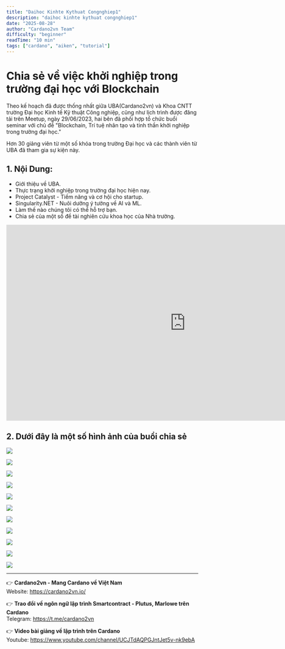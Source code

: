 ```yaml
---
title: "Daihoc Kinhte Kythuat Congnghiep1"
description: "daihoc kinhte kythuat congnghiep1"
date: "2025-08-28"
author: "Cardano2vn Team"
difficulty: "beginner"
readTime: "10 min"
tags: ["cardano", "aiken", "tutorial"]
---
```


# Chia sẻ về việc khởi nghiệp trong trường đại học với Blockchain

Theo kế hoạch đã được thống nhất giữa UBA(Cardano2vn) và Khoa CNTT trường Đại học Kinh tế Kỹ thuật Công nghiệp, cũng như lịch trình được đăng tải trên Meetup, ngày 29/06/2023, hai bên đã phối hợp tổ chức buổi seminar với chủ đề "Blockchain, Trí tuệ nhân tạo và tinh thần khởi nghiệp trong trường đại học."

Hơn 30 giảng viên từ một số khóa trong trường Đại học và các thành viên từ UBA đã tham gia sự kiện này.

## 1. Nội Dung:

- Giới thiệu về UBA.
- Thực trạng khởi nghiệp trong trường đại học hiện nay.
- Project Catalyst - Tiềm năng và cơ hội cho startup.
- Singularity.NET - Nuôi dưỡng ý tưởng về AI và ML.
- Làm thế nào chúng tôi có thể hỗ trợ bạn.
- Chia sẻ của một số đề tài nghiên cứu khoa học của Nhà trường.

<iframe width="940" height="515" src="https://www.youtube.com/embed/hUL7_cHkSY4" title="Bring smart contract to Vietnam - Func6 - Catalyst" frameborder="0" allow="accelerometer; autoplay; clipboard-write; encrypted-media; gyroscope; picture-in-picture" allowfullscreen></iframe>

## 2. Dưới đây là một số hình ảnh của buổi chia sẻ

![](./img/Blockchain-khoinghiep1.png)

![](./img/Blockchain-khoinghiep2.png)

![](./img/Blockchain-khoinghiep3.png)

![](./img/Blockchain-khoinghiep4.png)

![](./img/Blockchain-khoinghiep5.png)

![](./img/Blockchain-khoinghiep6.png)

![](./img/Blockchain-khoinghiep7.png)

![](./img/Blockchain-khoinghiep8.png)

![](./img/Blockchain-khoinghiep9.png)

![](./img/Blockchain-khoinghiep10.png)

![](./img/Blockchain-khoinghiep11.png)

---

👉 **Cardano2vn - Mang Cardano về Việt Nam**  
Website: https://cardano2vn.io/

👉 **Trao đổi về ngôn ngữ lập trình Smartcontract - Plutus, Marlowe trên Cardano**  
Telegram: https://t.me/cardano2vn

👉 **Video bài giảng về lập trình trên Cardano**  
Youtube: https://www.youtube.com/channel/UCJTdAQPGJntJet5v-nk9ebA 
